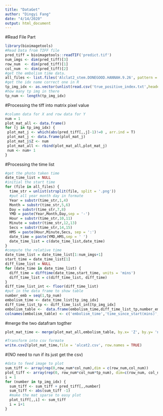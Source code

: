 ```yaml
---
title: "DataGet"
author: "Dingyi Fang"
date: "4/14/2020"
output: html_document
---
```

#Read File Part
```r
library(bioimagetools)
#Read Data from TIFF file
pred_tiff = bioimagetools::readTIF('predict.tif')
num_imgs <- dim(pred_tiff)[3]
row_num  <- dim(pred_tiff)[1]
col_num  <- dim(pred_tiff)[2] 
#get the embolism time data.
all_files <- list.files('Alclat2_stem.DONEGOOD.HANNAH.9.26', pattern = '.png')
#get the idx name correct one in R
tp_img_idx <- as.vector(unlist(read.csv('true_positive_index.txt',header = FALSE)))+1
#how many tp img in there
tp_num <- length(tp_img_idx)
```
#Processing the tiff into matrix pixel value
```r
#column data for X and row data for Y
num = 1
plot_mat_all <- data.frame()
for (j in tp_img_idx) {
 plot_mat_j <- which(abs(pred_tiff[,,j]-1)!=0 , arr.ind = T)
 plot_mat_j <- data.frame(plot_mat_j)
 plot_mat_j$Z <- num
 plot_mat_all <- rbind(plot_mat_all,plot_mat_j)
 num <- num+ 1
}
```
#Processing the time list
```r
#get the photo taken time
date_time_list = NULL
#initial the start time 
for (file in all_files) {
  time_str = unlist(strsplit(file, split = '.png'))
  #put all year month day in formate
  Year = substr(time_str,1,4)
  Month = substr(time_str,5,6)
  Day = substr(time_str,7,8)
  YMD = paste(Year,Month,Day,sep = '-')
  Hour = substr(time_str,10,11)
  Minute = substr(time_str,12,13)
  Secs = substr(time_str,14,15)
  HMS = paste(Hour,Minute,Secs, sep = ':')
  date_time = paste(YMD,HMS,sep = ' ')
  date_time_list = c(date_time_list,date_time)
}
#compute the relative time
date_time_list = date_time_list[1:num_imgs+1]
start_time = date_time_list[1]
diff_time_list = NULL
for (date_time in date_time_list) {
  diff_time = difftime(date_time,start_time, units = 'mins')
  diff_time_list = c(diff_time_list, diff_time)
}
diff_time_list_int <- floor(diff_time_list)
#put in the data frame to show table
number_emb = seq(1,tp_num)
embolism_time <- date_time_list[tp_img_idx]
diff_time_list_tp <- diff_time_list_int[tp_img_idx]
embolism_table <-  data.frame(embolism_time,diff_time_list_tp,number_emb)
colnames(embolism_table) <- c('embolism_time','time_since_start(mins)','number_emb')
```
#merge the two datafram togther 
```r
plot_mat_time <- merge(plot_mat_all,embolism_table, by.x= 'Z', by.y= 'number_emb',all.x = TRUE)
```

```r
#Transform into csv formate
write.csv2(plot_mat_time,file = 'alcat2.csv', row.names = TRUE)
```

#(NO need to run if its just get the csv)
```r
#data to feed image to plot
sum_tiff <- array(rep(0,row_num*col_num),dim = c(row_num,col_num))
plot_tiff <- array(rep(0, row_num*col_num*tp_num), dim=c(row_num, col_num, tp_num))
i = 1
for (number in tp_img_idx) {
  sum_tiff <- sum_tiff + pred_tiff[,,number]
  sum_tiff <- abs(sum_tiff -1)
  #make the mat sparse to easy plot
  plot_tiff[,,i] <- sum_tiff
  i = i+1
}
```



